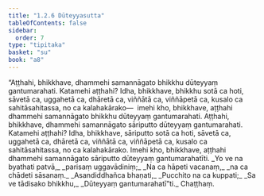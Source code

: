 ```yaml
---
title: "1.2.6 Dūteyyasutta"
tableOfContents: false
sidebar:
  order: 7
type: "tipitaka"
basket: "su"
book: "a8"
---
```



<DynamicBreadcrumb />

<Division number="16" book="a8" bookNo="17" page="37">

<Paragraph number="172" book="a8">
“Aṭṭhahi, bhikkhave, dhammehi samannāgato bhikkhu dūteyyaṃ gantumarahati. Katamehi aṭṭhahi? Idha, bhikkhave, bhikkhu sotā ca hoti, sāvetā ca, uggahetā ca, dhāretā ca, viññātā ca, viññāpetā ca, kusalo ca sahitāsahitassa, no ca kalahakārako—  imehi kho, bhikkhave, aṭṭhahi dhammehi samannāgato bhikkhu dūteyyaṃ gantumarahati. Aṭṭhahi, bhikkhave, dhammehi samannāgato sāriputto dūteyyaṃ gantumarahati. Katamehi aṭṭhahi? Idha, bhikkhave, sāriputto sotā ca hoti, sāvetā ca, uggahetā ca, dhāretā ca, viññātā ca, viññāpetā ca, kusalo ca sahitāsahitassa, no ca kalahakārako. Imehi kho, bhikkhave, aṭṭhahi dhammehi samannāgato sāriputto dūteyyaṃ gantumarahatīti.
</Paragraph>

<Paragraph number="173" type="verses" book="a8">
_Yo ve na byathati patvā,_  
_parisaṃ uggavādiniṃ;_  
_Na ca hāpeti vacanaṃ,_  
_na ca chādeti sāsanaṃ._  

</Paragraph>

<Paragraph number="174" type="verses" book="a8">
_Asandiddhañca bhaṇati,_  
_Pucchito na ca kuppati;_  
_Sa ve tādisako bhikkhu,_  
_Dūteyyaṃ gantumarahatī”ti._  


</Paragraph>
</Division>

<Paragraph number="175" type="center" book="a8">
Chaṭṭhaṃ.
</Paragraph>
